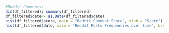 ```r
#Reddit Comments: 
dim(df_filtered); summary(df_filtered)
df_filtered$date<- as.Date(df_filtered$date)
hist(df_filtered$score, main = "Reddit Comment Score", xlab = "Score")
hist(df_filtered$date, main = "Reddit Posts Frequencies over time", breaks = 20, xlab = "Date")


```

```r

```

```r

```

